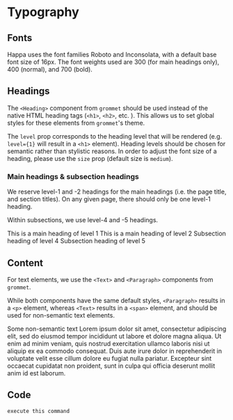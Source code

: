 
<Meta title='Display/Typography'/>

# Typography

## Fonts

Happa uses the font families Roboto and Inconsolata, with a default base font size of 16px. The font weights used are 300 (for main headings only), 400 (normal), and 700 (bold).

## Headings

The `<Heading>` component from `grommet` should be used instead of the native HTML heading tags (`<h1>`, `<h2>`, etc. ). This allows us to set global styles for these elements from `grommet`'s theme.

The `level` prop corresponds to the heading level that will be rendered (e.g. `level={1}` will result in a `<h1>` element). Heading levels should be chosen for semantic rather than stylistic reasons. In order to adjust the font size of a heading, please use the `size` prop (default size is `medium`).

### Main headings & subsection headings

We reserve level-1 and -2 headings for the main headings (i.e. the page title, and section titles). On any given page, there should only be one level-1 heading.

Within subsections, we use level-4 and -5 headings.

<Canvas>
  <Story name='Headings'>
    <Heading level={1}>This is a main heading of level 1</Heading>
    <Heading level={2}>This is a main heading of level 2</Heading>
    <Heading level={4}>Subsection heading of level 4</Heading>
    <Heading level={5}>Subsection heading of level 5</Heading>
  </Story>
</Canvas>

## Content

For text elements, we use the `<Text>` and `<Paragraph>` components from `grommet`.

While both components have the same default styles, `<Paragraph>` results in a `<p>` element, whereas `<Text>` results in a `<span>` element, and should be used for non-semantic text elements.

<Canvas>
  <Story name='Content'>
    <Text>Some non-semantic text</Text>
    <Paragraph>Lorem ipsum dolor sit amet, consectetur adipiscing elit, sed do eiusmod tempor incididunt ut labore et dolore magna aliqua. Ut enim ad minim veniam, quis nostrud exercitation ullamco laboris nisi ut aliquip ex ea commodo consequat. Duis aute irure dolor in reprehenderit in voluptate velit esse cillum dolore eu fugiat nulla pariatur. Excepteur sint occaecat cupidatat non proident, sunt in culpa qui officia deserunt mollit anim id est laborum.</Paragraph>
  </Story>
</Canvas>

## Code

<Canvas>
  <Story name='Code'>
    <code>execute this command</code>
  </Story>
</Canvas>